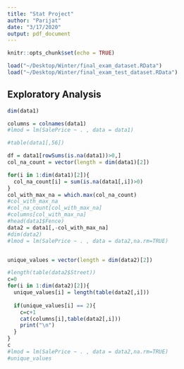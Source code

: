```yaml
---
title: "Stat Project"
author: "Parijat"
date: "3/17/2020"
output: pdf_document
---
```


```r
knitr::opts_chunk$set(echo = TRUE)
```

```r
load("~/Desktop/Winter/final_exam_dataset.RData")
load("~/Desktop/Winter/final_exam_test_dataset.RData")
```


## Exploratory Analysis

```r
dim(data1)

columns = colnames(data1)
#lmod = lm(SalePrice ~ . , data = data1)

#table(data1[,56])

df = data1[rowSums(is.na(data1))>0,]
col_na_count = vector(length = dim(data1)[2])

for(i in 1:dim(data1)[2]){
  col_na_count[i] = sum(is.na(data1[,i])>0)
}
col_with_max_na = which.max(col_na_count)
#col_with_max_na
#col_na_count[col_with_max_na]
#columns[col_with_max_na]
#head(data1$Fence)
data2 = data1[,-col_with_max_na]
#dim(data2)
#lmod = lm(SalePrice ~ . , data = data2,na.rm=TRUE)


unique_values = vector(length = dim(data2)[2])

#length(table(data2$Street))
c=0
for(i in 1:dim(data2)[2]){
  unique_values[i] = length(table(data2[,i]))
  
  if(unique_values[i] == 2){
    c=c+1
    cat(columns[i],table(data2[,i]))
    print("\n")
  }
}
c
#lmod = lm(SalePrice ~ . , data = data2,na.rm=TRUE)
#unique_values
```


